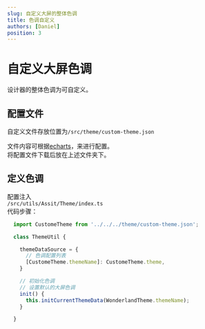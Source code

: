 ```yaml
---
slug: 自定义大屏的整体色调
title: 色调自定义
authors: [Daniel]
position: 3
---  
```


# 自定义大屏色调  

设计器的整体色调为可自定义。  

## 配置文件  
自定义文件存放位置为`/src/theme/custom-theme.json`  

文件内容可根据[echarts](https://echarts.apache.org/zh/theme-builder.html)，来进行配置。  
将配置文件下载后放在上述文件夹下。  

## 定义色调  
配置注入  
`/src/utils/Assit/Theme/index.ts`  
代码步骤：
```ts
  import CustomeTheme from '../../../theme/custom-theme.json';

  class ThemeUtil {

    themeDataSource = {
      // 色调配置列表
      [CustomeTheme.themeName]: CustomeTheme.theme,
    }

    // 初始化色调
    // 设置默认的大屏色调
    init() {
      this.initCurrentThemeData(WonderlandTheme.themeName);
    }

  }

```


